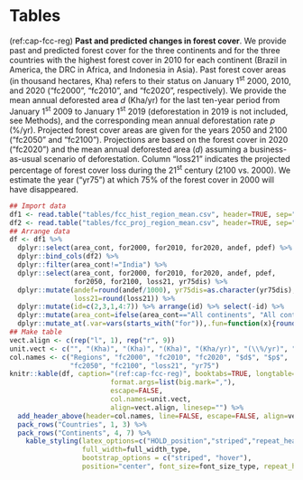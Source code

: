 # Tables {-}

<!-------------------------------------------------->
<!-- Historical and projected forest cover change -->
<!-------------------------------------------------->

(ref:cap-fcc-reg) **Past and predicted changes in forest cover**. We provide past and predicted forest cover for the three continents and for the three countries with the highest forest cover in 2010 for each continent (Brazil in America, the DRC in Africa, and Indonesia in Asia). Past forest cover areas (in thousand hectares, Kha) refers to their status on January 1^st^ 2000, 2010, and 2020 ("fc2000", "fc2010", and "fc2020", respectively). We provide the mean annual deforested area $d$ (Kha/yr) for the last ten-year period from January 1^st^ 2009 to January 1^st^ 2019 (deforestation in 2019 is not included, see Methods), and the corresponding mean annual deforestation rate $p$ (%/yr). Projected forest cover areas are given for the years 2050 and 2100 ("fc2050" and "fc2100"). Projections are based on the forest cover in 2020 ("fc2020") and the mean annual deforested area ($d$) assuming a business-as-usual scenario of deforestation. Column "loss21" indicates the projected percentage of forest cover loss during the 21^st^ century (2100 vs. 2000). We estimate the year ("yr75") at which 75% of the forest cover in 2000 will have disappeared.\vspace{0.5cm} 

```r
## Import data
df1 <- read.table("tables/fcc_hist_region_mean.csv", header=TRUE, sep=",")
df2 <- read.table("tables/fcc_proj_region_mean.csv", header=TRUE, sep=",")
## Arrange data
df <- df1 %>%
  dplyr::select(area_cont, for2000, for2010, for2020, andef, pdef) %>%
  dplyr::bind_cols(df2) %>%
  dplyr::filter(area_cont!="India") %>%
  dplyr::select(area_cont, for2000, for2010, for2020, andef, pdef,
                for2050, for2100, loss21, yr75dis) %>%
  dplyr::mutate(andef=round(andef/1000), yr75dis=as.character(yr75dis),
                loss21=round(loss21)) %>%
  dplyr::mutate(id=c(2,3,1,4:7)) %>% arrange(id) %>% select(-id) %>%
  dplyr::mutate(area_cont=ifelse(area_cont=="All continents", "All cont.", area_cont)) %>%
  dplyr::mutate_at(.var=vars(starts_with("for")),.fun=function(x){round(x/1000)})
## Make table
vect.align <- c(rep("l", 1), rep("r", 9))
unit.vect <- c("", "(Kha)", "(Kha)", "(Kha)", "(Kha/yr)", "(\\%/yr)", "(Kha)", "(Kha)", "(\\%)", "")
col.names <- c("Regions", "fc2000", "fc2010", "fc2020", "$d$", "$p$",
               "fc2050", "fc2100", "loss21", "yr75")
knitr::kable(df, caption="(ref:cap-fcc-reg)", booktabs=TRUE, longtable=FALSE,
						 format.args=list(big.mark=","),
						 escape=FALSE,
						 col.names=unit.vect,
						 align=vect.align, linesep="") %>%
  add_header_above(header=col.names, line=FALSE, escape=FALSE, align=vect.align) %>%
  pack_rows("Countries", 1, 3) %>%
  pack_rows("Continents", 4, 7) %>%
	kable_styling(latex_options=c("HOLD_position","striped","repeat_header"),
	              full_width=full_width_type,
	              bootstrap_options = c("striped", "hover"),
	              position="center", font_size=font_size_type, repeat_header_method="replace")
```

\newpage
